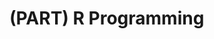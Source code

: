 # (PART) R Programming {-}

<!-- # Overview -->

<!-- The following chapters will introduce you to the basics of the R programming language. -->
